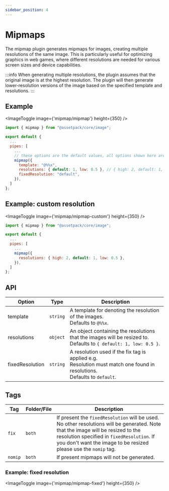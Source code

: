```yaml
---
sidebar_position: 4
---
```



# Mipmaps

The mipmap plugin generates mipmaps for images, creating multiple resolutions of the same image. This is particularly useful for optimizing graphics in web games, where different resolutions are needed for various screen sizes and device capabilities.

:::info
When generating multiple resolutions, the plugin assumes that the original image is at the highest resolution. The plugin will then generate lower-resolution versions of the image based on the specified template and resolutions.
:::

## Example

<ImageToggle image={'mipmap/mipmap'} height={350} />

```js
import { mipmap } from "@assetpack/core/image";

export default {
  ...
  pipes: [
    ...
    // these options are the default values, all options shown here are optional
    mipmap({
      template: "@%%x",
      resolutions: { default: 1, low: 0.5 }, // { high: 2, default: 1, low: 0.5 }
      fixedResolution: "default",
    }),
  ]
};
```

## Example: custom resolution

<ImageToggle image={'mipmap/mipmap-custom'} height={350} />

```js
import { mipmap } from "@assetpack/core/image";

export default {
  ...
  pipes: [
    ...
    mipmap({
      resolutions: { high: 2, default: 1, low: 0.5 },
    }),
  ]
};
```

## API

| Option          | Type     | Description                                                                                                                       |
| --------------- | -------- | --------------------------------------------------------------------------------------------------------------------------------- |
| template        | `string` | A template for denoting the resolution of the images.<br />Defaults to `@%%x`.                                                    |
| resolutions     | `object` | An object containing the resolutions that the images will be resized to.<br />Defaults to `{ default: 1, low: 0.5 }`.             |
| fixedResolution | `string` | A resolution used if the fix tag is applied e.g.<br />Resolution must match one found in resolutions.<br />Defaults to `default`. |

## Tags

| Tag     | Folder/File | Description                                                                                                                                                                                                                                        |
| ------- | ----------- | -------------------------------------------------------------------------------------------------------------------------------------------------------------------------------------------------------------------------------------------------- |
| `fix`   | `both`      | If present the `fixedResolution` will be used. No other resolutions will be generated. Note that the image will be resized to the resolution specified in `fixedResolution`. If you don't want the image to be resized please use the `nomip` tag. |
| `nomip` | `both`      | If present mipmaps will not be generated.                                                                                                                                                                                                          |

### Example: fixed resolution

<ImageToggle image={'mipmap/mipmap-fixed'} height={350} />
